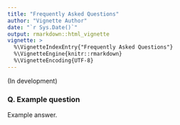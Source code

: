 ```yaml
---
title: "Frequently Asked Questions"
author: "Vignette Author"
date: "`r Sys.Date()`"
output: rmarkdown::html_vignette
vignette: >
  %\VignetteIndexEntry{"Frequently Asked Questions"}
  %\VignetteEngine{knitr::rmarkdown}
  %\VignetteEncoding{UTF-8}
---
```


(In development)

### Q. Example question

Example answer.

